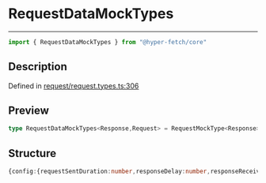 

# RequestDataMockTypes

<div class="api-docs__separator" data-reactroot="">

---

</div><div class="api-docs__import" data-reactroot="">

```ts
import { RequestDataMockTypes } from "@hyper-fetch/core"
```

</div><div class="api-docs__section">

## Description

</div><div class="api-docs__description"><span class="api-docs__do-not-parse">



</span></div><p class="api-docs__definition">

Defined in [request/request.types.ts:306](https://github.com/BetterTyped/hyper-fetch/blob/c44d728f/packages/core/src/request/request.types.ts#L306)

</p><div class="api-docs__section">

## Preview

</div><div class="api-docs__preview type single">

```ts
type RequestDataMockTypes<Response,Request> = RequestMockType<Response> | RequestMockType<Response>[] | (r: Request) => RequestMockType<Response> | (r: Request) => RequestMockType<Response>[] | (r: Request) => Promise<RequestMockType<Response>> | (r: Request) => Promise<RequestMockType<Response>>[];
```

</div><div class="api-docs__section">

## Structure

</div><div class="api-docs__returns">

```ts
{config:{requestSentDuration:number,responseDelay:number,responseReceivedDuration:number,status:number},data:\Response\ | \Response[]\ | \() => Response\} | {\n    config: {\n      requestSentDuration: number;\n      responseDelay: number;\n      responseReceivedDuration: number;\n      status: number;\n      };\n    data: Response | Response[] | () => Response;\n  }[] | (r: Request) => RequestMockType<Response> | (r: Request) => RequestMockType<Response>[] | (r: Request) => Promise<RequestMockType<Response>> | (r: Request) => Promise<RequestMockType<Response>>[]
```

</div>